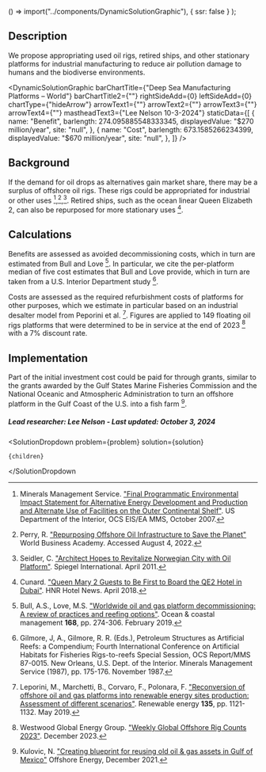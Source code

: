 
  () => import("../components/DynamicSolutionGraphic"),
  { ssr: false }
);


## Description

We propose appropriating used oil rigs, retired ships, and other stationary platforms for industrial manufacturing to reduce air pollution damage to humans and the biodiverse environments.

<DynamicSolutionGraphic
  barChartTitle={"Deep Sea Manufacturing Platforms – World"}
  barChartTitle2={""}
  rightSideAdd={0}
  leftSideAdd={0}
  chartType={"hideArrow"}
  arrowText1={""}
  arrowText2={""}
  arrowText3={""}
  arrowText4={""}
  mastheadText3={"Lee Nelson 10-3-2024"}
  staticData={[
    {
      name: "Benefit",
      barlength: 274.095885548333345,
      displayedValue: "$270 million/year",
      site: "null",
    },
    {
      name: "Cost",
      barlength: 673.1585266234399,
      displayedValue: "$670 million/year",
      site: "null",
    },
  ]}
/>

## Background

If the demand for oil drops as alternatives gain market share, there may be a surplus of offshore oil rigs. These rigs could be appropriated for industrial or other uses [^”1”],[^”2”],[^”3”]. Retired ships, such as the ocean linear Queen Elizabeth 2, can also be repurposed for more stationary uses [^”4”].

## Calculations

Benefits are assessed as avoided decommissioning costs, which in turn are estimated from Bull and Love [^"8"]. In particular, we cite the per-platform median of five cost estimates that Bull and Love provide, which in turn are taken from a U.S. Interior Department study [^"9"].

Costs are assessed as the required refurbishment costs of platforms for other purposes, which we estimate in particular based on an industrial desalter model from Peporini et al. [^"6"]. Figures are applied to 149 floating oil rigs platforms that were determined to be in service at the end of 2023 [^"10"] with a 7% discount rate.

## Implementation

Part of the initial investment cost could be paid for through grants, similar to the grants awarded by the Gulf States Marine Fisheries Commission and the National Oceanic and Atmospheric Administration to turn an offshore platform in the Gulf Coast of the U.S. into a fish farm [^”7”].

##### Lead researcher: Lee Nelson - Last updated: October 3, 2024

[^”1”]: Minerals Management Service. ["Final Programmatic Environmental Impact Statement for Alternative Energy Development and Production and Alternate Use of Facilities on the Outer Continental Shelf"](https://tethys.pnnl.gov/publications/final-programmatic-environmental-impact-statement-alternative-energy-development). US Department of the Interior, OCS EIS/EA MMS, October 2007.
[^”2”]: Perry, R. ["Repurposing Offshore Oil Infrastructure to Save the Planet"](https://worldbusiness.org/repurposing-offshore-oil-infrastructure-to-save-the-planet/) World Business Academy. Accessed August 4, 2022.
[^”3”]: Seidler, C. ["Architect Hopes to Revitalize Norwegian City with Oil Platform"](https://www.spiegel.de/international/europe/extreme-recycling-architect-hopes-to-revitalize-norwegian-city-with-oil-platform-a-757973.html). Spiegel International. April 2011.
[^”4”]: Cunard. ["Queen Mary 2 Guests to Be First to Board the QE2 Hotel in Dubai"](https://www.hotelnewsresource.com/article99382.html). HNR Hotel News. April 2018.
[^”5”]: Statista Research Department ["Number of land and offshore oil rigs worldwide at the end of each year from 2010 to 2023"](https://www.statista.com/statistics/1128408/number-of-global-oil-rigs-by-type/) Statista, February 2024
[^"6"]: Leporini, M., Marchetti, B., Corvaro, F., Polonara, F. ["Reconversion of offshore oil and gas platforms into renewable energy sites production: Assessment of different scenarios"](https://www.sciencedirect.com/science/article/abs/pii/S0960148118315209?via%3Dihub). Renewable energy **135**, pp. 1121-1132. May 2019.
[^”7”]: Kulovic, N. ["Creating blueprint for reusing old oil & gas assets in Gulf of Mexico"](https://www.offshore-energy.biz/creating-blueprint-for-reusing-old-oil-gas-assets-in-gulf-of-mexico/) Offshore Energy, December 2021.
[^"8"]: Bull, A.S., Love, M.S. ["Worldwide oil and gas platform decommissioning: A review of practices and reefing options"](https://www.sciencedirect.com/science/article/pii/S0964569118304484). Ocean & coastal management **168**, pp. 274-306. February 2019.
[^"9"]: Gilmore, J, A., Gilmore, R. R. (Eds.), Petroleum Structures as Artificial Reefs: a Compendium; Fourth International Conference on Artificial Habitats for Fisheries Rigs-to-reefs Special Session, OCS Report/MMS 87-0015. New Orleans, U.S. Dept. of the Interior. Minerals Management Service (1987), pp. 175-176. November 1987.
[^"10"]: Westwood Global Energy Group. ["Weekly Global Offshore Rig Counts 2023"](https://www.westwoodenergy.com/news/infographics/weekly-global-offshore-rig-counts-2023). December 2023.

  <SolutionDropdown 
    problem={problem} 
    solution={solution}
  >
    {children}
  </SolutionDropdown

>
